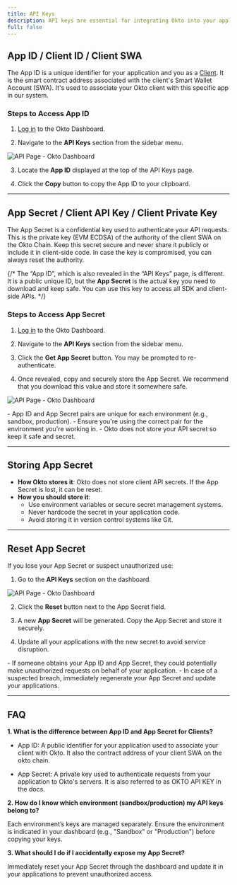```yaml
---
title: API Keys
description: API keys are essential for integrating Okto into your application. They authenticate your requests and associate them with your Okto Dashboard account. This guide will help you locate, generate, and manage your API keys safely.
full: false
---
```



## App ID / Client ID / Client SWA

The App ID is a unique identifier for your application and you as a [Client](/docs/okto-layer/okto-client-user). It is the smart contract address associated with the client's Smart Wallet Account (SWA). It's used to associate your Okto client with this specific app in our system. 

### Steps to Access App ID

1. [Log in](https://dashboard.okto.tech/login) to the Okto Dashboard.

2. Navigate to the **API Keys** section from the sidebar menu.

![API Page - Okto Dashboard](/images/dashboard-img-v2/dashboard-api-screen-v2.png)

3. Locate the **App ID** displayed at the top of the API Keys page.

4. Click the **Copy** button to copy the App ID to your clipboard.

---

## App Secret / Client API Key / Client Private Key

The App Secret is a confidential key used to authenticate your API requests. This is the private key (EVM ECDSA) of the authority of the client SWA on the Okto Chain. Keep this secret secure and never share it publicly or include it in client-side code. In case the key is compromised, you can always reset the authority.

{/* <Callout title="Note">
The “App ID”, which is also revealed in the “API Keys” page, is different. It is a public unique ID, but the **App Secret** is the actual key you need to download and keep safe. You can use this key to access all SDK and client-side APIs.
</Callout> */}

### Steps to Access App Secret

1. [Log in](https://dashboard.okto.tech/login) to the Okto Dashboard.

2. Navigate to the **API Keys** section from the sidebar menu.

3. Click the **Get App Secret** button. You may be prompted to re-authenticate.

4. Once revealed, copy and securely store the App Secret. We recommend that you download this value and store it somewhere safe.

![API Page - Okto Dashboard](/images/dashboard-img-v2/dashboard-appsecret-screen-v2.png)

<Callout title="Note">
- App ID and App Secret pairs are unique for each environment (e.g., sandbox, production).  
- Ensure you're using the correct pair for the environment you're working in.  
- Okto does not store your API secret so keep it safe and secret.
</Callout>

---

## Storing App Secret

* **How Okto stores it**: Okto does not store client API secrets. If the App Secret is lost, it can be reset.
* **How you should store it**:  
  * Use environment variables or secure secret management systems.  
  * Never hardcode the secret in your application code.  
  * Avoid storing it in version control systems like Git.

---

## Reset App Secret

If you lose your App Secret or suspect unauthorized use:

1. Go to the **API Keys** section on the dashboard.

![API Page - Okto Dashboard](/images/dashboard-img-v2/dashboard-appsecret-screen-v2.png)

2. Click the **Reset** button next to the App Secret field.

3. A new **App Secret** will be generated. Copy the App Secret and store it securely.

4. Update all your applications with the new secret to avoid service disruption.

<Callout title="Note">
  - If someone obtains your App ID and App Secret, they could potentially make unauthorized requests on behalf of your application.  
  - In case of a suspected breach, immediately regenerate your App Secret and update your applications.
</Callout>

---

## FAQ

**1. What is the difference between App ID and App Secret for Clients?**

- App ID: A public identifier for your application used to associate your client with Okto. It also the contract address of your client SWA on the okto chain.

- App Secret: A private key used to authenticate requests from your application to Okto's servers. It is also referred to as OKTO API KEY in the docs.

**2. How do I know which environment (sandbox/production) my API keys belong to?**

Each environment’s keys are managed separately. Ensure the environment is indicated in your dashboard (e.g., "Sandbox" or "Production") before copying your keys.

**3. What should I do if I accidentally expose my App Secret?**

Immediately reset your App Secret through the dashboard and update it in your applications to prevent unauthorized access.

